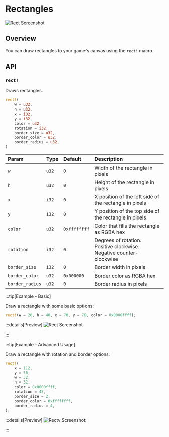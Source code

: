 # Rectangles

![Rect Screenshot](/rect_screenshot.png)

## Overview

You can draw rectangles to your game's canvas using the `rect!` macro.

## API

### `rect!`

Draws rectangles.

```rust
rect!(
    w = u32,
    h = u32,
    x = i32,
    y = i32,
    color = u32,
    rotation = i32,
    border_size = u32,
    border_color = u32,
    border_radius = u32,
)
```

| Param           | Type  | Default      | Description                                                         |
| :-------------- | :---- | :----------- | :------------------------------------------------------------------ |
| `w`             | `u32` | `0`          | Width of the rectangle in pixels                                    |
| `h`             | `u32` | `0`          | Height of the rectangle in pixels                                   |
| `x`             | `i32` | `0`          | X position of the left side of the rectangle in pixels              |
| `y`             | `i32` | `0`          | Y position of the top side of the rectangle in pixels               |
| `color`         | `u32` | `0xffffffff` | Color that fills the rectangle as RGBA hex                          |
| `rotation`      | `i32` | `0`          | Degrees of rotation. Positive clockwise. Negative counter-clockwise |
| `border_size`   | `i32` | `0`          | Border width in pixels                                              |
| `border_color`  | `u32` | `0x000000`   | Border color as RGBA hex                                            |
| `border_radius` | `u32` | `0`          | Border radius in pixels                                             |

:::tip[Example - Basic]

Draw a rectangle with some basic options:

```rust
rect!(w = 20, h = 40, x = 70, y = 70, color = 0x0000ffff);
```

:::details[Preview]
![Rect Screenshot](/rect_screenshot.png)

:::

:::tip[Example - Advanced Usage]

Draw a rectangle with rotation and border options:

```rust
rect!(
    x = 112,
    y = 56,
    w = 32,
    h = 32,
    color = 0x0000ffff,
    rotation = 45,
    border_size = 2,
    border_color = 0xffffffff,
    border_radius = 4,
);
```

:::details[Preview]
![Rectv Screenshot](/rectv_screenshot.png)

:::
